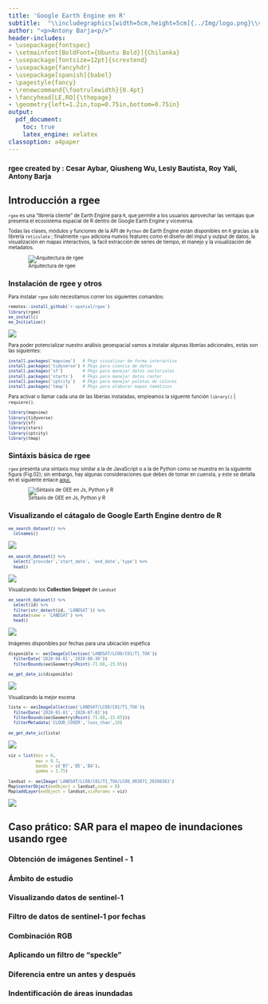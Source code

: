 ```yaml
---
title: 'Google Earth Engine en R'
subtitle:  "\\includegraphics[width=5cm,height=5cm]{../Img/logo.png}\\vspace{0.0in}"
author: "<p>Antony Barja<p/>"
header-includes: 
- \usepackage{fontspec}
- \setmainfont[BoldFont={Ubuntu Bold}]{Chilanka}
- \usepackage[fontsize=12pt]{scrextend}
- \usepackage{fancyhdr}
- \usepackage[spanish]{babel}
- \pagestyle{fancy}
- \renewcommand{\footrulewidth}{0.4pt}
- \fancyhead[LE,RO]{\thepage}
- \geometry{left=1.2in,top=0.75in,bottom=0.75in}
output:
  pdf_document:
    toc: true
    latex_engine: xelatex
classoption: a4paper
---
```


<h3 href= 'https://github.com/r-spatial/rgee' ><small>rgee created by : Cesar Aybar, Qiusheng Wu, Lesly Bautista, Roy Yali, Antony Barja<small/></h3>

\newpage

# Introducción a rgee

`rgee` es una "librería cliente" de Earth Engine para `R`, que permite a los usuarios aprovechar las ventajas que presenta el ecosistema espacial de R dentro de Google Earth Engine y viceversa.   

Todas las clases, módulos y funciones de la API de `Python` de Earth Engine están disponibles en `R` gracias a la librería `reticulate` ; finalmente  `rgee` adiciona nuevos features como el diseño del imput y output de datos, la visualización en mapas interactivos, la facil extracción de series de tiempo, el manejo y la visualización de metadatos.

![Arquitectura de rgee](../Img/rgee.png)

## Instalación de rgee y otros

Para instalar `rgee` solo necesitamos correr los siguientes comandos: 

```r
remotes::install_github('r-spatial/rgee')
library(rgee)
ee_install()
ee_Initialize()
```

![](../Img/01.png)

Para poder potencializar nuestro análisis geoespacial vamos a instalar algunas liberías adicionales, estás son las siguientes:

```r
install.packages('mapview')   # Pkgs visualizar de forma interáctiva
install.packages('tidyverse') # Pkgs para ciencia de datos 
install.packages('sf')        # Pkgs para manejar datos vectoriales
install.packages('starts')    # Pkgs para manejar datos raster
install.packages('cptcity')   # Pkgs para manejar paletas de colores
install.packages('tmap')      # Pkgs para elaborar mapas temáticos
```

Para activar o llamar cada una de las liberías instaladas, empleamos la siguente función `library()` | `requiere()`.

```r
library(mapview)
library(tidyverse)
library(sf)
library(stars)
library(cptcity)
library(tmap)
```

## Sintáxis básica de rgee

`rgee` presenta una sintaxis muy similar a la de JavaScript o a la de Python como se muestra en la siguiente figura (Fig.02); sin embargo, hay algunas consideraciones que debes de tomar en cuensta, y este se detalla en el siguiente enlace [aquí.](https://r-spatial.github.io/rgee/articles/considerations.html)

![Sintaxis de GEE en Js, Python y R ](../Img/02.png)

## Visualizando el cátagalo de Google Earth Engine dentro de R

```r
ee_search_dataset() %>% 
  colnames()
```

![](../Img/04.png)

```r
ee_search_dataset() %>% 
  select('provider','start_date', 'end_date','type') %>% 
  head()

```
![](../Img/03.png)

Visualizando los **Collection Snippet** de `Landsat` 

```r
ee_search_dataset() %>% 
  select(id) %>% 
  filter(str_detect(id, 'LANDSAT')) %>% 
  mutate(name = 'LANDSAT') %>% 
  head()
```
![](../Img/05.png)

Imágenes disponibles por fechas para una ubicación espéfica

```r
disponible <- ee$ImageCollection('LANDSAT/LC08/C01/T1_TOA')$
  filterDate('2020-04-01','2020-06-30')$
  filterBounds(ee$Geometry$Point(-71.68,-15.65))

ee_get_date_ic(disponible)
```

![](../Img/06.png)

Visualizando la mejor escena 

```r
lista <- ee$ImageCollection('LANDSAT/LC08/C01/T1_TOA')$
  filterDate('2020-01-01','2020-07-01')$
  filterBounds(ee$Geometry$Point(-71.68,-15.65))$
  filterMetadata('CLOUD_COVER','less_than',10)

ee_get_date_ic(lista)

```

![](../Img/07.png)

```r
viz = list(min = 0,
           max = 0.7,
           bands = c('B7','B5','B4'),
           gamma = 1.75)

landsat <- ee$Image('LANDSAT/LC08/C01/T1_TOA/LC08_003071_20200303')
Map$centerObject(eeObject = landsat,zoom = 8)
Map$addLayer(eeObject = landsat,visParams = viz)
```

![](../Img/08.png)


####
####
####
####
####
####

# Caso prático: SAR para el mapeo de inundaciones usando rgee 

## Obtención de imágenes Sentinel - 1
## Ámbito de estudio  
## Visualizando datos de sentinel-1
## Filtro de datos de sentinel-1 por fechas
## Combinación RGB
## Aplicando un filtro de "speckle"
## Diferencia entre un antes y después
## Indentificación de áreas inundadas




